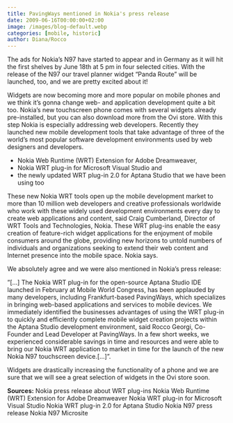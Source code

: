 ```yaml
---
title: PavingWays mentioned in Nokia's press release
date: 2009-06-16T00:00:00+02:00
image: /images/blog-default.webp
categories: [mobile, historic]
author: Diana/Rocco
---
```


<div class="entry-content">
The ads for Nokia’s N97 have started to appear and in Germany as it will hit the first shelves by June 18th at 5 pm in four selected cities. With the release of the N97 our travel planner widget “Panda Route” will be launched, too, and we are pretty excited about it!



Widgets are now becoming more and more popular on mobile phones and we think it’s gonna change web- and application development quite a bit too. Nokia’s new touchscreen phone comes with several widgets already pre-installed, but you can also download more from the Ovi store. With this step Nokia is especially addressing web developers. Recently they launched new mobile development tools that take advantage of three of the world’s most popular software development environments used by web designers and developers.<ul>	<li>Nokia Web Runtime (WRT) Extension for Adobe Dreamweaver,</li>	<li>Nokia WRT plug-in for Microsoft Visual Studio and</li>	<li>the newly updated WRT plug-in 2.0 for Aptana Studio that we have been using too</li></ul>

These new Nokia WRT tools open up the mobile development market to more than 10 million web developers and creative professionals worldwide who work with these widely used development environments every day to create web applications and content, said Craig Cumberland, Director of WRT Tools and Technologies, Nokia. These WRT plug-ins enable the easy creation of feature-rich widget applications for the enjoyment of mobile consumers around the globe, providing new horizons to untold numbers of individuals and organizations seeking to extend their web content and Internet presence into the mobile space. Nokia says.



We absolutely agree and we were also mentioned in Nokia’s press release:



”[...] The Nokia WRT plug-in for the open-source Aptana Studio IDE launched in February at Mobile World Congress, has been applauded by many developers, including Frankfurt-based PavingWays, which specializes in bringing web-based applications and services to mobile devices. We immediately identified the businesses advantages of using the WRT plug-in to quickly and efficiently complete mobile widget creation projects within the Aptana Studio development environment, said Rocco Georgi, Co-Founder and Lead Developer at PavingWays. In a few short weeks, we experienced considerable savings in time and resources and were able to bring our Nokia WRT application to market in time for the launch of the new Nokia N97 touchscreen device.[...]”.



Widgets are drastically increasing the functionality of a phone and we are sure that we will see a great selection of widgets in the Ovi store soon.

**Sources:** Nokia press release about WRT plug-insNokia Web Runtime (WRT) Extension for Adobe DreamweaverNokia WRT plug-in for Microsoft Visual StudioNokia WRT plug-in 2.0 for Aptana StudioNokia N97 press releaseNokia N97 Microsite
</div>

